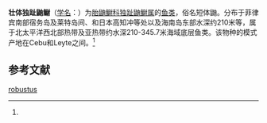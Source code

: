 {{Speciesbox
| name = 壮体独趾鼬鳚
| status = 
| status_system = 
| image = 
| genus = Oligopus
| species = robustus
| authority = (Smith et Radcliffe, 1913)<ref name='id6863'>{{cite web| url =http://www.bioinfo.cn/db05/BjdwSpecies.php?action=view&id=6863| title =壮体独趾鼬鳚| work =《中国动物物种编目数据库》| publisher =中国科学院微生物研究所| author =中国科学院动物研究所| accessdate =2009-04-11| deadurl =yes| archiveurl =https://web.archive.org/web/20160305021418/http://www.bioinfo.cn/db05/BjdwSpecies.php?action=view&id=6863| archivedate =2016-03-05}}</ref>
}}

'''壮体独趾鼬鳚'''（[[学名|学名]]：{{lang|la|''Oligopus robustus''}}）为[[胎鼬鳚科|胎鼬鳚科]][[独趾鼬鳚属|独趾鼬鳚属]]的[[鱼类|鱼类]]，俗名短体鼬。分布于菲律宾南部宿务岛及莱特岛间、和日本高知冲等处以及海南岛东部水深约210米等，属于北太平洋西北部热带及亚热带约水深210-345.7米海域底层鱼类。该物种的模式产地在Cebu和Leyte之间。<ref name='id6863'/>

== 参考文献 ==
{{reflist}}

{{Wikispecies|Oligopus robustus}}
{{Taxonbar|from=Q10931550}}

[[Category:独趾鼬鳚属|robustus]]


{{鱸形目小作品}}